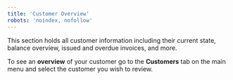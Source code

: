 ```yaml
---
title: 'Customer Overview'
robots: 'noindex, nofollow'
---
```

This section holds all customer information including their current state, balance overview, issued and overdue invoices, and more.

To see an **overview** of your customer go to the **Customers** tab on the main menu and select the customer you wish to review.